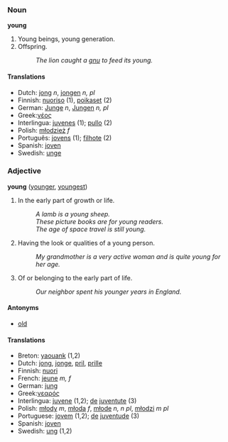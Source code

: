 ===Noun ===
'''young'''

#Young beings, young generation.
#Offspring.
#:''The lion caught a [[gnu]] to feed its young.'' 

==== Translations ====
*Dutch: [[jong]] ''n'', [[jongen]] ''n, pl''
*Finnish: [[nuoriso]] (1), [[poikaset]] (2)
*German: [[Junge]] ''n'', [[Jungen]] ''n, pl''
*Greek:[[νέος]]
*Interlingua: [[juvene]]s (1); [[pullo]] (2)
*Polish: [[młodzież]] ''f''
*Português: [[jovem|jovens]] (1); [[filhote]] (2)
*Spanish: [[joven]]
*Swedish: [[unge]]

=== Adjective ===
'''young''' ([[younger]], [[youngest]])

#In the early part of growth or life. 
#:''A lamb is a young sheep.'' 
#:''These picture books are for young readers.'' 
#:''The age of space travel is still young.'' 
#Having the look or qualities of a young person. 
#:''My grandmother is a very active woman and is quite young for her age.'' 
#Of or belonging to the early part of life. 
#:''Our neighbor spent his younger years in England.''

====Antonyms====
*[[old]]

==== Translations ====
*Breton: [[yaouank]] (1,2)
*Dutch: [[jong]], [[jonge]], [[pril]], [[prille]]
*Finnish: [[nuori]]
*French: [[jeune]] ''m, f''
*German: [[jung]]
*Greek:[[νεαρός]]
*Interlingua: [[juvene]] (1,2); [[de]] [[juventute]] (3)
*Polish: [[młody]] ''m'', [[młoda]] ''f'', [[młode]] ''n, n pl'', [[młodzi]] ''m pl''
*Portuguese: [[jovem]] (1,2); [[de]] [[juventude]] (3)
*Spanish: [[joven]]
*Swedish: [[ung]] (1,2)